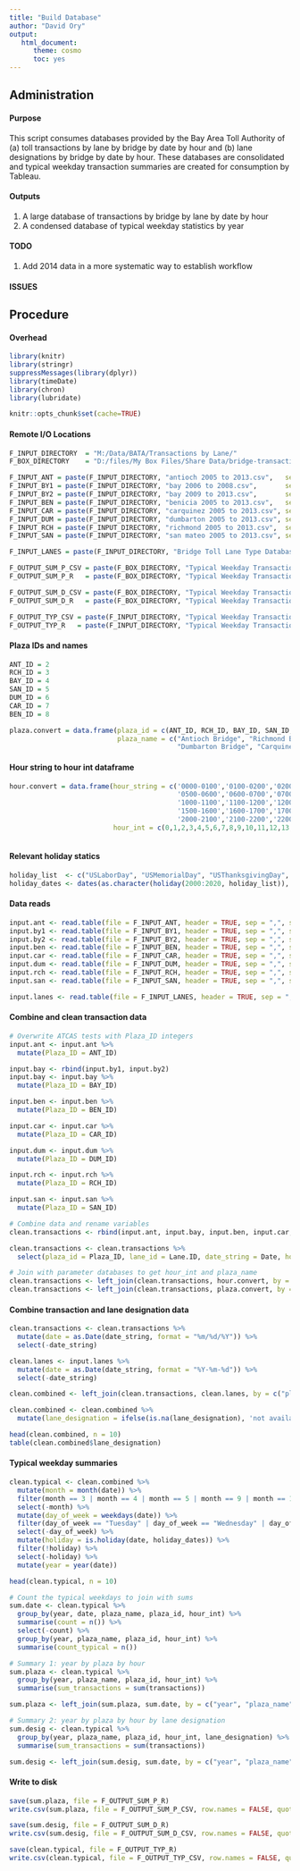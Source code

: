 ```yaml
---
title: "Build Database"
author: "David Ory"
output: 
   html_document:
      theme: cosmo
      toc: yes
---
```


## Administration

#### Purpose
This script consumes databases provided by the Bay Area Toll Authority of (a) toll transactions by lane by bridge by date by hour and (b) lane designations by bridge by date by hour.  These databases are consolidated and typical weekday transaction summaries are created for consumption by Tableau. 

#### Outputs
1.  A large database of transactions by bridge by lane by date by hour
2.  A condensed database of typical weekday statistics by year 

#### TODO
1.  Add 2014 data in a more systematic way to establish workflow

#### ISSUES

## Procedure

#### Overhead
```r
library(knitr)
library(stringr)
suppressMessages(library(dplyr))
library(timeDate)
library(chron)
library(lubridate)
```

```r
knitr::opts_chunk$set(cache=TRUE)
```

#### Remote I/O Locations
```r
F_INPUT_DIRECTORY  = "M:/Data/BATA/Transactions by Lane/"
F_BOX_DIRECTORY    = "D:/files/My Box Files/Share Data/bridge-transactions/" 

F_INPUT_ANT = paste(F_INPUT_DIRECTORY, "antioch 2005 to 2013.csv",   sep = "")
F_INPUT_BY1 = paste(F_INPUT_DIRECTORY, "bay 2006 to 2008.csv",       sep = "")
F_INPUT_BY2 = paste(F_INPUT_DIRECTORY, "bay 2009 to 2013.csv",       sep = "")
F_INPUT_BEN = paste(F_INPUT_DIRECTORY, "benicia 2005 to 2013.csv",   sep = "")
F_INPUT_CAR = paste(F_INPUT_DIRECTORY, "carquinez 2005 to 2013.csv", sep = "")
F_INPUT_DUM = paste(F_INPUT_DIRECTORY, "dumbarton 2005 to 2013.csv", sep = "")
F_INPUT_RCH = paste(F_INPUT_DIRECTORY, "richmond 2005 to 2013.csv",  sep = "")
F_INPUT_SAN = paste(F_INPUT_DIRECTORY, "san mateo 2005 to 2013.csv", sep = "")

F_INPUT_LANES = paste(F_INPUT_DIRECTORY, "Bridge Toll Lane Type Database.csv", sep = "")

F_OUTPUT_SUM_P_CSV = paste(F_BOX_DIRECTORY, "Typical Weekday Transactions Plaza Statistics.csv", sep = "")
F_OUTPUT_SUM_P_R   = paste(F_BOX_DIRECTORY, "Typical Weekday Transactions Plaza Statistics.Rdata", sep = "")

F_OUTPUT_SUM_D_CSV = paste(F_BOX_DIRECTORY, "Typical Weekday Transactions Designation Statistics.csv", sep = "")
F_OUTPUT_SUM_D_R   = paste(F_BOX_DIRECTORY, "Typical Weekday Transactions Designation Statistics.Rdata", sep = "")

F_OUTPUT_TYP_CSV = paste(F_INPUT_DIRECTORY, "Typical Weekday Transactions by Lane Designation.csv", sep = "")
F_OUTPUT_TYP_R   = paste(F_INPUT_DIRECTORY, "Typical Weekday Transactions by Lane Designation.Rdata", sep = "")

```

#### Plaza IDs and names
```r
ANT_ID = 2
RCH_ID = 3
BAY_ID = 4
SAN_ID = 5
DUM_ID = 6
CAR_ID = 7
BEN_ID = 8

plaza.convert = data.frame(plaza_id = c(ANT_ID, RCH_ID, BAY_ID, SAN_ID, DUM_ID, CAR_ID, BEN_ID),
                           plaza_name = c("Antioch Bridge", "Richmond Bridge", "Bay Bridge", "San Mateo Bridge",
                                          "Dumbarton Bridge", "Carquinez Bridge", "Benicia Bridge"))

```

#### Hour string to hour int dataframe
```r
hour.convert = data.frame(hour_string = c('0000-0100','0100-0200','0200-0300','0300-0400','0400-0500',
                                          '0500-0600','0600-0700','0700-0800','0800-0900','0900-1000',
                                          '1000-1100','1100-1200','1200-1300','1300-1400','1400-1500',
                                          '1500-1600','1600-1700','1700-1800','1800-1900','1900-2000',
                                          '2000-2100','2100-2200','2200-2300','2300-2400'),
                          hour_int = c(0,1,2,3,4,5,6,7,8,9,10,11,12,13,14,15,16,17,18,19,20,21,22,23))
                          

```

#### Relevant holiday statics
```r
holiday_list  <- c("USLaborDay", "USMemorialDay", "USThanksgivingDay", "USVeteransDay")
holiday_dates <- dates(as.character(holiday(2000:2020, holiday_list)), format = "Y-M-D")

```


#### Data reads
```r
input.ant <- read.table(file = F_INPUT_ANT, header = TRUE, sep = ",", stringsAsFactors = FALSE)
input.by1 <- read.table(file = F_INPUT_BY1, header = TRUE, sep = ",", stringsAsFactors = FALSE)
input.by2 <- read.table(file = F_INPUT_BY2, header = TRUE, sep = ",", stringsAsFactors = FALSE)
input.ben <- read.table(file = F_INPUT_BEN, header = TRUE, sep = ",", stringsAsFactors = FALSE)
input.car <- read.table(file = F_INPUT_CAR, header = TRUE, sep = ",", stringsAsFactors = FALSE)
input.dum <- read.table(file = F_INPUT_DUM, header = TRUE, sep = ",", stringsAsFactors = FALSE)
input.rch <- read.table(file = F_INPUT_RCH, header = TRUE, sep = ",", stringsAsFactors = FALSE)
input.san <- read.table(file = F_INPUT_SAN, header = TRUE, sep = ",", stringsAsFactors = FALSE)

input.lanes <- read.table(file = F_INPUT_LANES, header = TRUE, sep = ",", stringsAsFactors = FALSE)

```

#### Combine and clean transaction data
```r
# Overwrite ATCAS tests with Plaza_ID integers
input.ant <- input.ant %>%
  mutate(Plaza_ID = ANT_ID)

input.bay <- rbind(input.by1, input.by2)
input.bay <- input.bay %>%
  mutate(Plaza_ID = BAY_ID)

input.ben <- input.ben %>%
  mutate(Plaza_ID = BEN_ID)

input.car <- input.car %>%
  mutate(Plaza_ID = CAR_ID)

input.dum <- input.dum %>%
  mutate(Plaza_ID = DUM_ID) 

input.rch <- input.rch %>%
  mutate(Plaza_ID = RCH_ID)

input.san <- input.san %>%
  mutate(Plaza_ID = SAN_ID)

# Combine data and rename variables
clean.transactions <- rbind(input.ant, input.bay, input.ben, input.car, input.dum, input.rch, input.san)

clean.transactions <- clean.transactions %>%
  select(plaza_id = Plaza_ID, lane_id = Lane.ID, date_string = Date, hour_string = Col5, transactions = Col6)

# Join with parameter databases to get hour_int and plaza_name
clean.transactions <- left_join(clean.transactions, hour.convert, by = c("hour_string"))
clean.transactions <- left_join(clean.transactions, plaza.convert, by = c("plaza_id"))

```

#### Combine transaction and lane designation data
```r
clean.transactions <- clean.transactions %>%
  mutate(date = as.Date(date_string, format = "%m/%d/%Y")) %>%
  select(-date_string)

clean.lanes <- input.lanes %>%
  mutate(date = as.Date(date_string, format = "%Y-%m-%d")) %>%
  select(-date_string)

clean.combined <- left_join(clean.transactions, clean.lanes, by = c("plaza_name", "lane_id",  "date", "hour_int"))

clean.combined <- clean.combined %>%
  mutate(lane_designation = ifelse(is.na(lane_designation), 'not available', lane_designation))

head(clean.combined, n = 10)
table(clean.combined$lane_designation)

```

#### Typical weekday summaries
```r
clean.typical <- clean.combined %>%
  mutate(month = month(date)) %>%
  filter(month == 3 | month == 4 | month == 5 | month == 9 | month == 10 | month == 11) %>%
  select(-month) %>%
  mutate(day_of_week = weekdays(date)) %>%
  filter(day_of_week == "Tuesday" | day_of_week == "Wednesday" | day_of_week == "Thursday") %>%
  select(-day_of_week) %>%
  mutate(holiday = is.holiday(date, holiday_dates)) %>%
  filter(!holiday) %>%
  select(-holiday) %>%
  mutate(year = year(date))

head(clean.typical, n = 10)

# Count the typical weekdays to join with sums
sum.date <- clean.typical %>%
  group_by(year, date, plaza_name, plaza_id, hour_int) %>%
  summarise(count = n()) %>%
  select(-count) %>%
  group_by(year, plaza_name, plaza_id, hour_int) %>%
  summarise(count_typical = n())

# Summary 1: year by plaza by hour
sum.plaza <- clean.typical %>%
  group_by(year, plaza_name, plaza_id, hour_int) %>%
  summarise(sum_transactions = sum(transactions))

sum.plaza <- left_join(sum.plaza, sum.date, by = c("year", "plaza_name", "plaza_id", "hour_int"))

# Summary 2: year by plaza by hour by lane designation
sum.desig <- clean.typical %>%
  group_by(year, plaza_name, plaza_id, hour_int, lane_designation) %>%
  summarise(sum_transactions = sum(transactions))

sum.desig <- left_join(sum.desig, sum.date, by = c("year", "plaza_name", "plaza_id", "hour_int"))


```

#### Write to disk
```r
save(sum.plaza, file = F_OUTPUT_SUM_P_R)
write.csv(sum.plaza, file = F_OUTPUT_SUM_P_CSV, row.names = FALSE, quote = F)

save(sum.desig, file = F_OUTPUT_SUM_D_R)
write.csv(sum.desig, file = F_OUTPUT_SUM_D_CSV, row.names = FALSE, quote = F)

save(clean.typical, file = F_OUTPUT_TYP_R)
write.csv(clean.typical, file = F_OUTPUT_TYP_CSV, row.names = FALSE, quote = F)

```
